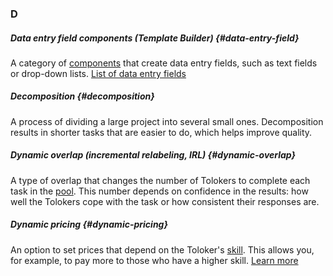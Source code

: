 ### D

##### Data entry field components (Template Builder) {#data-entry-field}

A category of [components](#component) that create data entry fields, such as text fields or drop-down lists. [List of data entry fields](/docs-new/template-builder/reference/fields)

##### Decomposition {#decomposition}

A process of dividing a large project into several small ones. Decomposition results in shorter tasks that are easier to do, which helps improve quality.

##### Dynamic overlap (incremental relabeling, IRL) {#dynamic-overlap}

A type of overlap that changes the number of Tolokers to complete each task in the [pool](#pool). This number depends on confidence in the results: how well the Tolokers cope with the task or how consistent their responses are.

##### Dynamic pricing {#dynamic-pricing}

An option to set prices that depend on the Toloker's [skill](#skill). This allows you, for example, to pay more to those who have a higher skill. [Learn more](/docs-new/guide/dynamic-pricing)
